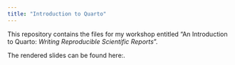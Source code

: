 ```yaml
---
title: "Introduction to Quarto"
---
```


This repository contains the files for my workshop entitled "An Introduction to Quarto: *Writing Reproducible Scientific Reports*".

The rendered slides can be found here:.
